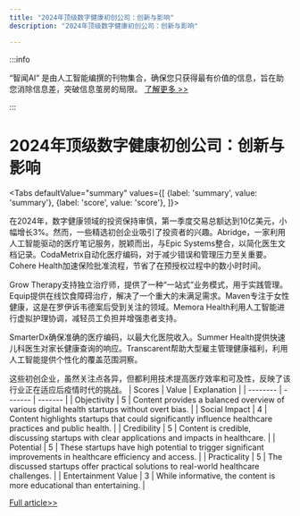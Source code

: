 ```yaml
---
title: "2024年顶级数字健康初创公司：创新与影响"
description: "2024年顶级数字健康初创公司：创新与影响"

---
```



:::info

“智闻AI“ 是由人工智能编撰的刊物集合，确保您只获得最有价值的信息，旨在助您消除信息差，突破信息茧房的局限。  [了解更多 >>](/)

:::

# 2024年顶级数字健康初创公司：创新与影响


<Tabs
	defaultValue="summary"
	values={[
	{label: 'summary', value: 'summary'},
	{label: 'score', value: 'score'},
]}>
<TabItem value="summary">


在2024年，数字健康领域的投资保持审慎，第一季度交易总额达到10亿美元，小幅增长3%。然而，一些精选初创企业吸引了投资者的兴趣。Abridge，一家利用人工智能驱动的医疗笔记服务，脱颖而出，与Epic Systems整合，以简化医生文档记录。CodaMetrix自动化医疗编码，对于减少错误和管理压力至关重要。Cohere Health加速保险批准流程，节省了在预授权过程中的数小时时间。

Grow Therapy支持独立治疗师，提供了一种“一站式”业务模式，用于实践管理。Equip提供在线饮食障碍治疗，解决了一个重大的未满足需求。Maven专注于女性健康，这是在罗伊诉韦德案后受到关注的领域。Memora Health利用人工智能进行虚拟护理协调，减轻员工负担并增强患者支持。

SmarterDx确保准确的医疗编码，以最大化医院收入。Summer Health提供快速儿科医生对家长健康查询的响应。Transcarent帮助大型雇主管理健康福利，利用人工智能提供个性化的覆盖范围洞察。

这些初创企业，虽然关注点各异，但都利用技术提高医疗效率和可及性，反映了该行业正在适应后疫情时代的挑战。
</TabItem>
<TabItem value="score">
	| Scores     | Value   | Explanation |
	| -------- | ------- | ------- |
	| Objectivity  | 5    | Content provides a balanced overview of various digital health startups without overt bias.    |
	| Social Impact | 4     | Content highlights startups that could significantly influence healthcare practices and public health.    |
	| Credibility    | 5    | Content is credible, discussing startups with clear applications and impacts in healthcare.    |
	| Potential    | 5    | These startups have high potential to trigger significant improvements in healthcare efficiency and access.    |
	| Practicality    | 5    | The discussed startups offer practical solutions to real-world healthcare challenges.    |
	| Entertainment Value    | 3    | While informative, the content is more educational than entertaining.    |
</TabItem>
</Tabs>

[Full article>>](https://techcrunch.com/2024/06/25/10-of-the-most-exciting-digital-health-startups-of-2024-according-to-vcs/)
